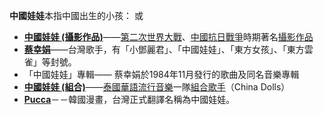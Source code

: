 '''中國娃娃'''本指中國出生的小孩：
或
* '''[[中國娃娃_(攝影作品)|中國娃娃 (攝影作品)]]'''——[[第二次世界大戰|第二次世界大戰]]、[[抗日戰爭_(中國)|中國抗日戰爭]]時期著名[[攝影作品|攝影作品]]
* '''[[蔡幸娟|蔡幸娟]]'''——台灣歌手，有「小鄧麗君」、「中國娃娃」、「東方女孩」、「東方雲雀」等封號。
* 「中國娃娃」專輯—— 蔡幸娟於1984年11月發行的歌曲及同名音樂專輯
* '''[[中國娃娃_(組合)|中國娃娃 (組合)]]'''——[[泰國|泰國]][[華語流行音樂|華語流行音樂]]一隊[[組合歌手|組合歌手]]（China Dolls）
*'''[[Pucca|Pucca]]'''－－韓國漫畫，台灣正式翻譯名稱為中國娃娃。

{{disambig|Z|Cat=四字消歧义}}